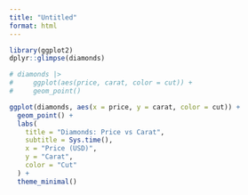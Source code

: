 ```yaml
---
title: "Untitled"
format: html
---
```


```r
library(ggplot2)
dplyr::glimpse(diamonds)

# diamonds |> 
#     ggplot(aes(price, carat, color = cut)) +
#     geom_point()

ggplot(diamonds, aes(x = price, y = carat, color = cut)) +
  geom_point() +
  labs(
    title = "Diamonds: Price vs Carat",
    subtitle = Sys.time(),
    x = "Price (USD)",
    y = "Carat",
    color = "Cut"
  ) +
  theme_minimal()

```